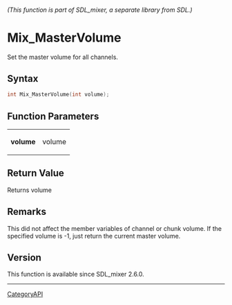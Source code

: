 ====== (This function is part of SDL_mixer, a separate library from SDL.) ======
= Mix_MasterVolume =

Set the master volume for all channels.

== Syntax ==

<syntaxhighlight lang='c'>
int Mix_MasterVolume(int volume);
</syntaxhighlight>

== Function Parameters ==

{|
|'''volume'''
|volume
|}

== Return Value ==

Returns volume

== Remarks ==

This did not affect the member variables of channel or chunk volume. If the
specified volume is -1, just return the current master volume.

== Version ==

This function is available since SDL_mixer 2.6.0.

----
[[CategoryAPI]]


